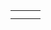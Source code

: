 {{scenarios by setting}}

{|
|-
|style="border:none;background:white"|
{{Scenario:(Don't) Hurt Your Eyes ;-)}}

|style="border:none;background:white"|
{{Scenario:Toy Train}}

|style="border:none;background:white"|
<!--{{Scenario:...}}-->

|-
|style="border:none;background:white"|
<!--{{Scenario:...}}-->

|style="border:none;background:white"|
<!--{{Scenario:...}}-->

|style="border:none;background:white"|
<!--{{Scenario:...}}-->

|}